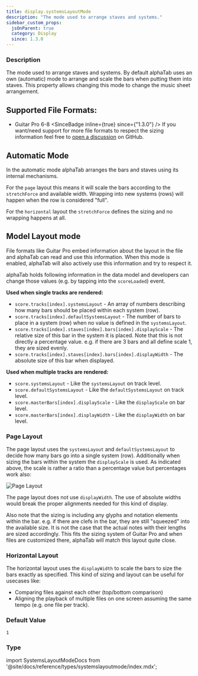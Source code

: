 ```yaml
---
title: display.systemsLayoutMode
description: "The mode used to arrange staves and systems."
sidebar_custom_props:
  jsOnParent: true
  category: Display
  since: 1.3.0
---
```




<SettingsHeader />

### Description
The mode used to arrange staves and systems. By default alphaTab uses an own (automatic) mode to arrange and scale the bars when
putting them into staves. This property allows changing this mode to change the music sheet arrangement.

## Supported File Formats:
* Guitar Pro 6-8 <SinceBadge inline={true} since={"1.3.0"} />
If you want/need support for more file formats to respect the sizing information feel free to [open a discussion](https://github.com/CoderLine/alphaTab/discussions/new?category=ideas) on GitHub.

## Automatic Mode

In the automatic mode alphaTab arranges the bars and staves using its internal mechanisms.

For the `page` layout this means it will scale the bars according to the `stretchForce` and available width.
Wrapping into new systems (rows) will happen when the row is considered "full".

For the `horizontal` layout the `stretchForce` defines the sizing and no wrapping happens at all.

## Model Layout mode

File formats like Guitar Pro embed information about the layout in the file and alphaTab can read and use this information.
When this mode is enabled, alphaTab will also actively use this information and try to respect it.

alphaTab holds following information in the data model and developers can change those values (e.g. by tapping into the `scoreLoaded`) event.

**Used when single tracks are rendered:**

* `score.tracks[index].systemsLayout` - An array of numbers describing how many bars should be placed within each system (row).
* `score.tracks[index].defaultSystemsLayout` - The number of bars to place in a system (row) when no value is defined in the `systemsLayout`.
* `score.tracks[index].staves[index].bars[index].displayScale` - The relative size of this bar in the system it is placed. Note that this is not directly a percentage value. e.g. if there are 3 bars and all define scale 1, they are sized evenly.
* `score.tracks[index].staves[index].bars[index].displayWidth` - The absolute size of this bar when displayed.

**Used when multiple tracks are rendered:**

* `score.systemsLayout` - Like the `systemsLayout` on track level.
* `score.defaultSystemsLayout` - Like the `defaultSystemsLayout` on track level.
* `score.masterBars[index].displayScale` - Like the `displayScale` on bar level.
* `score.masterBars[index].displayWidth` - Like the `displayWidth` on bar level.

### Page Layout

The page layout uses the `systemsLayout` and `defaultSystemsLayout` to decide how many bars go into a single system (row).
Additionally when sizing the bars within the system the `displayScale` is used. As indicated above, the scale is rather a ratio than a percentage value but percentages work also:

![Page Layout](/img/reference/property/systems-layout-page-examples.png)

The page layout does not use `displayWidth`. The use of absolute widths would break the proper alignments needed for this kind of display.

Also note that the sizing is including any glyphs and notation elements within the bar. e.g. if there are clefs in the bar, they are still "squeezed" into the available size.
It is not the case that the actual notes with their lengths are sized accordingly. This fits the sizing system of Guitar Pro and when files are customized there,
alphaTab will match this layout quite close.

### Horizontal Layout

The horizontal layout uses the `displayWidth` to scale the bars to size the bars exactly as specified. This kind of sizing and layout can be useful for usecases like:

* Comparing files against each other (top/bottom comparison)
* Aligning the playback of multiple files on one screen assuming the same tempo (e.g. one file per track).


### Default Value

`1`

### Type

<CodeBadge type="js" name="SystemsLayoutMode" /><CodeBadge type="net" name="AlphaTab.SystemsLayoutMode" /><CodeBadge type="android" name="alphaTab.SystemsLayoutMode" />import SystemsLayoutModeDocs from '@site/docs/reference/types/systemslayoutmode/index.mdx';

<SystemsLayoutModeDocs inlined={true} />